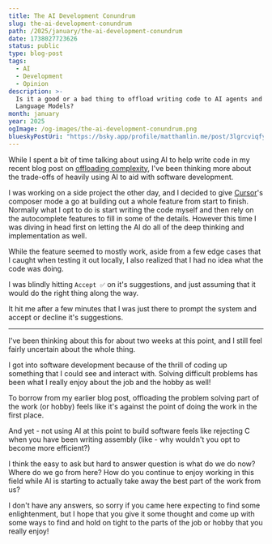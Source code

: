 ```yaml
---
title: The AI Development Conundrum
slug: the-ai-development-conundrum
path: /2025/january/the-ai-development-conundrum
date: 1738027723626
status: public
type: blog-post
tags:
  - AI
  - Development
  - Opinion
description: >-
  Is it a good or a bad thing to offload writing code to AI agents and Large
  Language Models?
month: january
year: 2025
ogImage: /og-images/the-ai-development-conundrum.png
blueskyPostUri: "https://bsky.app/profile/matthamlin.me/post/3lgrcviqfyk2n"
---
```



While I spent a bit of time talking about using AI to help write code in my recent blog post on [offloading complexity](/2024/october/offload-complexity), I've been thinking more about the trade-offs of heavily using AI to aid with software development.

I was working on a side project the other day, and I decided to give [Cursor](https://www.cursor.com/)'s composer mode a go at building out a whole feature from start to finish. Normally what I opt to do is start writing the code myself and then rely on the autocomplete features to fill in some of the details. However this time I was diving in head first on letting the AI do all of the deep thinking and implementation as well.

While the feature seemed to mostly work, aside from a few edge cases that I caught when testing it out locally, I also realized that I had no idea what the code was doing. 

I was blindly hitting `Accept ✅` on it's suggestions, and just assuming that it would do the right thing along the way.

It hit me after a few minutes that I was just there to prompt the system and accept or decline it's suggestions.

---

I've been thinking about this for about two weeks at this point, and I still feel fairly uncertain about the whole thing.

I got into software development because of the thrill of coding up something that I could see and interact with. Solving difficult problems has been what I really enjoy about the job and the hobby as well!

To borrow from my earlier blog post, offloading the problem solving part of the work (or hobby) feels like it's against the point of doing the work in the first place.

And yet - not using AI at this point to build software feels like rejecting C when you have been writing assembly (like - why wouldn't you opt to become more efficient?)

I think the easy to ask but hard to answer question is what do we do now? Where do we go from here? How do you continue to enjoy working in this field while AI is starting to actually take away the best part of the work from us?

I don't have any answers, so sorry if you came here expecting to find some enlightenment, but I hope that you give it some thought and come up with some ways to find and hold on tight to the parts of the job or hobby that you really enjoy!
